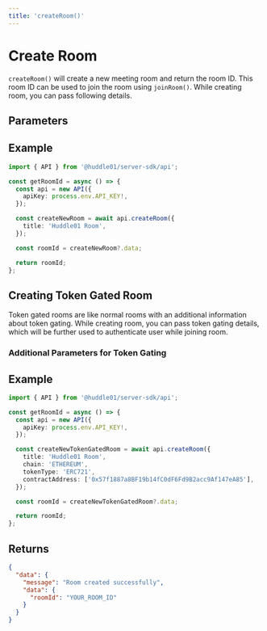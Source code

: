 ```yaml
---
title: 'createRoom()'
---
```



# Create Room

`createRoom()` will create a new meeting room and return the room ID. This room ID can be used to join the room using `joinRoom()`.
While creating room, you can pass following details. 

## Parameters 

<CreateRoom />

## Example

```ts
import { API } from '@huddle01/server-sdk/api';

const getRoomId = async () => {
  const api = new API({
    apiKey: process.env.API_KEY!,
  });

  const createNewRoom = await api.createRoom({
    title: 'Huddle01 Room',
  });

  const roomId = createNewRoom?.data;

  return roomId;
};
```

## Creating Token Gated Room 

Token gated rooms are like normal rooms with an additional information about token gating. 
While creating room, you can pass token gating details, which will be further used to authenticate user while joining room. 

### Additional Parameters for Token Gating 

<TokenGated />

## Example

```ts
import { API } from '@huddle01/server-sdk/api';

const getRoomId = async () => {
  const api = new API({
    apiKey: process.env.API_KEY!,
  });

  const createNewTokenGatedRoom = await api.createRoom({
    title: 'Huddle01 Room',
    chain: 'ETHEREUM',
    tokenType: 'ERC721',
    contractAddress: ['0x57f1887a8BF19b14fC0dF6Fd9B2acc9Af147eA85'],
  });

  const roomId = createNewTokenGatedRoom?.data;

  return roomId;
};
```

## Returns 

<CreateRoomResponse />

```json
{
  "data": {
    "message": "Room created successfully",
    "data": {
      "roomId": "YOUR_ROOM_ID"
    }
  }
} 
```